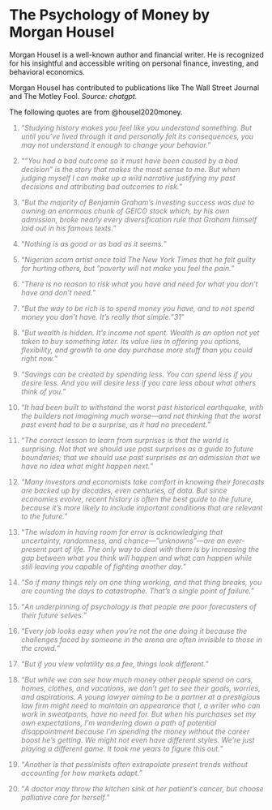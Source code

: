 # The Psychology of Money by Morgan Housel {#sec-MoneyBook}

Morgan Housel is a well-known author and financial writer. He is recognized for his insightful and accessible writing on personal finance, investing, and behavioral economics.

Morgan Housel has contributed to publications like The Wall Street Journal and The Motley Fool. *Source: chatgpt.*

The following quotes are from @housel2020money.

::: {style="color: gray"}
1.  "*Studying history makes you feel like you understand something. But until you've lived through it and personally felt its consequences, you may not understand it enough to change your behavior.*"
:::

::: {style="color: gray"}
2.  "*"You had a bad outcome so it must have been caused by a bad decision" is the story that makes the most sense to me. But when judging myself I can make up a wild narrative justifying my past decisions and attributing bad outcomes to risk.*"
:::

::: {style="color: gray"}
3.  "*But the majority of Benjamin Graham's investing success was due to owning an enormous chunk of GEICO stock which, by his own admission, broke nearly every diversification rule that Graham himself laid out in his famous texts.*"
:::

::: {style="color: gray"}
4.  "*Nothing is as good or as bad as it seems.*"
:::

::: {style="color: gray"}
5.  "*Nigerian scam artist once told The New York Times that he felt guilty for hurting others, but "poverty will not make you feel the pain.*"
:::

::: {style="color: gray"}
6.  "*There is no reason to risk what you have and need for what you don't have and don't need.*"
:::

::: {style="color: gray"}
7.  "*But the way to be rich is to spend money you have, and to not spend money you don't have. It's really that simple."31*"
:::

::: {style="color: gray"}
8.  "*But wealth is hidden. It's income not spent. Wealth is an option not yet taken to buy something later. Its value lies in offering you options, flexibility, and growth to one day purchase more stuff than you could right now.*"
:::

::: {style="color: gray"}
9.  "*Savings can be created by spending less. You can spend less if you desire less. And you will desire less if you care less about what others think of you.*"
:::

::: {style="color: gray"}
10. "*It had been built to withstand the worst past historical earthquake, with the builders not imagining much worse---and not thinking that the worst past event had to be a surprise, as it had no precedent.*"
:::

::: {style="color: gray"}
11. "*The correct lesson to learn from surprises is that the world is surprising. Not that we should use past surprises as a guide to future boundaries; that we should use past surprises as an admission that we have no idea what might happen next.*"
:::

::: {style="color: gray"}
12. "*Many investors and economists take comfort in knowing their forecasts are backed up by decades, even centuries, of data. But since economies evolve, recent history is often the best guide to the future, because it's more likely to include important conditions that are relevant to the future.*"
:::

::: {style="color: gray"}
13. "*The wisdom in having room for error is acknowledging that uncertainty, randomness, and chance---"unknowns"---are an ever-present part of life. The only way to deal with them is by increasing the gap between what you think will happen and what can happen while still leaving you capable of fighting another day.*"
:::

::: {style="color: gray"}
14. "*So if many things rely on one thing working, and that thing breaks, you are counting the days to catastrophe. That's a single point of failure.*"
:::

::: {style="color: gray"}
15. "*An underpinning of psychology is that people are poor forecasters of their future selves.*"
:::

::: {style="color: gray"}
16. "*Every job looks easy when you're not the one doing it because the challenges faced by someone in the arena are often invisible to those in the crowd.*"
:::

::: {style="color: gray"}
17. "*But if you view volatility as a fee, things look different.*"
:::

::: {style="color: gray"}
18. "*But while we can see how much money other people spend on cars, homes, clothes, and vacations, we don't get to see their goals, worries, and aspirations. A young lawyer aiming to be a partner at a prestigious law firm might need to maintain an appearance that I, a writer who can work in sweatpants, have no need for. But when his purchases set my own expectations, I'm wandering down a path of potential disappointment because I'm spending the money without the career boost he's getting. We might not even have different styles. We're just playing a different game. It took me years to figure this out.*"
:::

::: {style="color: gray"}
19. "*Another is that pessimists often extrapolate present trends without accounting for how markets adapt.*"
:::

::: {style="color: gray"}
20. "*A doctor may throw the kitchen sink at her patient's cancer, but choose palliative care for herself.*"
:::
